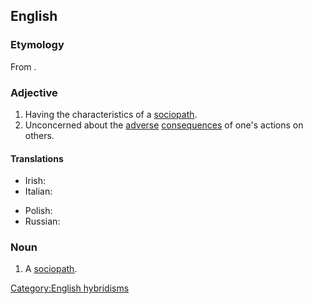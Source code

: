 ==English==

===Etymology===
From {{affix|en|socio-|-pathic}}.

===Adjective===
{{en-adj}}

# Having the characteristics of a [[sociopath]].
# Unconcerned about the [[adverse]] [[consequences]] of one's actions on others.

====Translations====
{{trans-top|having the characteristics of a sociopath}}
* Irish: {{t|ga|sochapatach}}
* Italian: {{t|it|sociopatico}}
{{trans-mid}}
* Polish: {{t|pl|socjopatyczny}}
* Russian: {{t+|ru|социопати́ческий}}
{{trans-bottom}}

===Noun===
{{en-noun}}

# {{lb|en|rare}} A [[sociopath]].

[[Category:English hybridisms]]
{{C|en|Personality}}